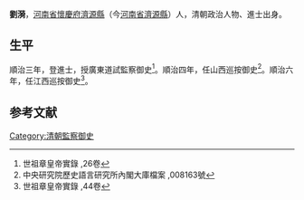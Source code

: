 '''劉漪'''，[[河南省|河南省]][[懷慶府|懷慶府]][[濟源縣|濟源縣]]（今[[河南省|河南省]][[濟源縣|濟源縣]]）人，清朝政治人物、進士出身。

== 生平 ==
順治三年，登進士，授廣東道試監察御史<ref>世祖章皇帝實錄 ,26卷</ref>。順治四年，任山西巡按御史<ref>中央研究院歷史語言研究所內閣大庫檔案 ,008163號</ref>。順治六年，任江西巡按御史<ref>世祖章皇帝實錄 ,44卷</ref>。

==参考文献==
{{reflist}}

{{順治三年丙戌科殿試金榜}}

{{Authority control}}

{{DEFAULTSORT:}}
[[Category:清朝監察御史|Category:清朝監察御史]]


{{清朝人物小作品}}